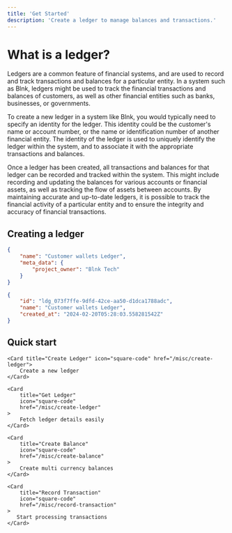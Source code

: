```yaml
---
title: 'Get Started'
description: 'Create a ledger to manage balances and transactions.'
---
```


# What is a ledger?

Ledgers are a common feature of financial systems, and are used to record and track transactions and balances for a particular entity. In a system such as Blnk, ledgers might be used to track the financial transactions and balances of customers, as well as other financial entities such as banks, businesses, or governments.

To create a new ledger in a system like Blnk, you would typically need to specify an identity for the ledger. This identity could be the customer's name or account number, or the name or identification number of another financial entity. The identity of the ledger is used to uniquely identify the ledger within the system, and to associate it with the appropriate transactions and balances.

Once a ledger has been created, all transactions and balances for that ledger can be recorded and tracked within the system. This might include recording and updating the balances for various accounts or financial assets, as well as tracking the flow of assets between accounts. By maintaining accurate and up-to-date ledgers, it is possible to track the financial activity of a particular entity and to ensure the integrity and accuracy of financial transactions.
## Creating a ledger
```json request
{
    "name": "Customer wallets Ledger",
    "meta_data": {
        "project_owner": "Blnk Tech"
    }
}
```
```json response
{
    "id": "ldg_073f7ffe-9dfd-42ce-aa50-d1dca1788adc",
    "name": "Customer wallets Ledger",
    "created_at": "2024-02-20T05:28:03.558281542Z"
}
```
## Quick start
<CardGroup>

    <Card title="Create Ledger" icon="square-code" href="/misc/create-ledger">
        Create a new ledger
    </Card>

    <Card
        title="Get Ledger"
        icon="square-code"
        href="/misc/create-ledger"
    >
        Fetch ledger details easily
    </Card>

    <Card
        title="Create Balance"
        icon="square-code"
        href="/misc/create-balance"
    >
        Create multi currency balances
    </Card>

    <Card
        title="Record Transaction"
        icon="square-code"
        href="/misc/record-transaction"
    >
       Start processing transactions
    </Card>

</CardGroup>
